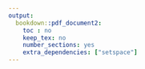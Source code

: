 ```yaml
---
output:
  bookdown::pdf_document2:
    toc : no
    keep_tex: no
    number_sections: yes
    extra_dependencies: ["setspace"]
---
```


<!-- Note this section is Required -->

\thispagestyle{empty}
\begin{singlespace} 
\begin{center}

\Huge

\textbf{Network processes related to political discourse and policy positions: the case of climate change policy networks in Canada.}

\Large

\vspace{8mm}

by

\vspace{8mm}

\huge

Adam C. Howe

\Large

\vspace{8mm}

B.A. Hons., McMaster University, 2014

M.A., McMaster University, 2015

\vspace{10mm}

A DISSERTATION SUBMITTED IN PARTIAL FULFILLMENT OF THE REQUIREMENTS FOR THE DEGREE OF

\vspace{5mm}

Doctor of Philosophy

\vspace{5mm}

in

\vspace{5mm}

THE FACULTY OF GRADUATE AND POSTDOCTORAL STUDIES

\vspace{5mm}

(Sociology)

\vspace{5mm}

THE UNIVERSITY OF BRITISH COLUMBIA

\vspace{5mm}

(Vancouver)

\vspace{6mm}

Month YYYY

© Adam C. Howe, 2022

\end{center}
\end{singlespace}
\normalsize
\clearpage
